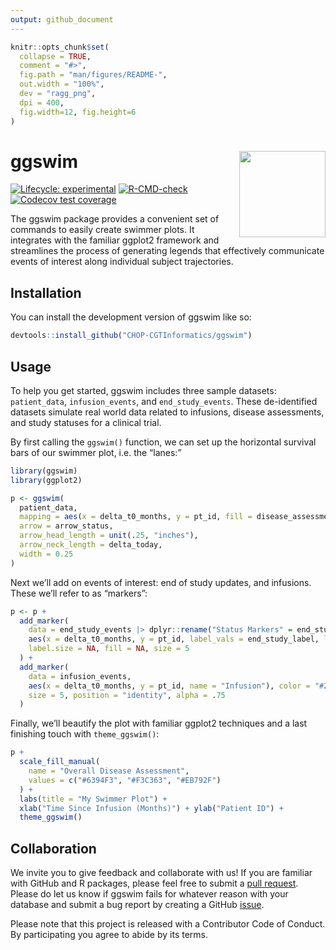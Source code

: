 ```yaml
---
output: github_document
---
```


<!-- README.md is generated from README.Rmd. Please edit that file -->

```r
knitr::opts_chunk$set(
  collapse = TRUE,
  comment = "#>",
  fig.path = "man/figures/README-",
  out.width = "100%",
  dev = "ragg_png",
  dpi = 400, 
  fig.width=12, fig.height=6
)
```

# ggswim <a href="https://chop-cgtinformatics.github.io/ggswim/"><img src="man/figures/logo.png" align="right" height="138" /></a>

<!-- badges: start -->
[![Lifecycle: experimental](https://img.shields.io/badge/lifecycle-experimental-orange.svg)](https://lifecycle.r-lib.org/articles/stages.html#experimental)
[![R-CMD-check](https://github.com/CHOP-CGTInformatics/ggswim/actions/workflows/R-CMD-check.yaml/badge.svg)](https://github.com/CHOP-CGTInformatics/ggswim/actions/workflows/R-CMD-check.yaml)
[![Codecov test coverage](https://codecov.io/gh/CHOP-CGTInformatics/ggswim/branch/main/graph/badge.svg)](https://app.codecov.io/gh/CHOP-CGTInformatics/ggswim?branch=main)
<!-- badges: end -->
 
The ggswim package provides a convenient set of commands to easily create swimmer plots. It integrates with the familiar ggplot2 framework and streamlines the process of generating legends that effectively communicate events of interest along individual subject trajectories.  

## Installation

You can install the development version of ggswim like so:

``` r
devtools::install_github("CHOP-CGTInformatics/ggswim")
```

## Usage

To help you get started, ggswim includes three sample datasets: `patient_data`, `infusion_events`, and `end_study_events`. These de-identified datasets simulate real world data related to infusions, disease assessments, and study statuses for a clinical trial.

By first calling the `ggswim()` function, we can set up the horizontal survival bars of our swimmer plot, i.e. the "lanes:"

```r
library(ggswim)
library(ggplot2)

p <- ggswim(
  patient_data,
  mapping = aes(x = delta_t0_months, y = pt_id, fill = disease_assessment),
  arrow = arrow_status,
  arrow_head_length = unit(.25, "inches"),
  arrow_neck_length = delta_today,
  width = 0.25
)
```

Next we'll add on events of interest: end of study updates, and infusions. These we'll refer to as "markers":

```r
p <- p +
  add_marker(
    data = end_study_events |> dplyr::rename("Status Markers" = end_study_name),
    aes(x = delta_t0_months, y = pt_id, label_vals = end_study_label, label_names = `Status Markers`),
    label.size = NA, fill = NA, size = 5
  ) +
  add_marker(
    data = infusion_events,
    aes(x = delta_t0_months, y = pt_id, name = "Infusion"), color = "#25DA6D",
    size = 5, position = "identity", alpha = .75
  ) 
```

Finally, we'll beautify the plot with familiar ggplot2 techniques and a last finishing touch with `theme_ggswim()`:

```r
p +
  scale_fill_manual(
    name = "Overall Disease Assessment",
    values = c("#6394F3", "#F3C363", "#EB792F")
  ) +
  labs(title = "My Swimmer Plot") +
  xlab("Time Since Infusion (Months)") + ylab("Patient ID") +
  theme_ggswim()
```

## Collaboration

We invite you to give feedback and collaborate with us! If you are familiar with GitHub and R packages, please feel free to submit a [pull request](https://github.com/CHOP-CGTInformatics/ggswim/pulls). Please do let us know if ggswim fails for whatever reason with your database and submit a bug report by creating a GitHub [issue](https://github.com/CHOP-CGTInformatics/ggswim/issues).

Please note that this project is released with a Contributor Code of Conduct. By participating you agree to abide by its terms.

